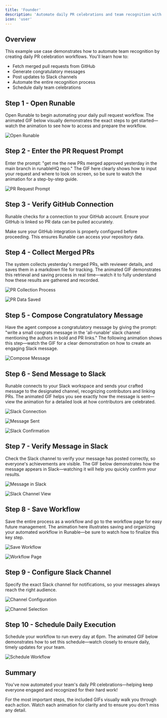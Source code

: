 ```yaml
---
title: 'Founder'
description: 'Automate daily PR celebrations and team recognition with Runable'
icon: 'user'
---
```


## Overview

This example use case demonstrates how to automate team recognition by creating daily PR celebration workflows. You'll learn how to:

- Fetch merged pull requests from GitHub
- Generate congratulatory messages
- Post updates to Slack channels
- Automate the entire recognition process
- Schedule daily team celebrations

## Step 1 - Open Runable

Open Runable to begin automating your daily pull request workflow. The animated GIF below visually demonstrates the exact steps to get started—watch the animation to see how to access and prepare the workflow.

![Open Runable](https://usercontent.in.prod.clueso.io/138e6e12-51a4-4458-9914-1bc6359a8384/c3cb82fd-0365-4800-9910-5cac56195fbc/5639abb2-df44-4f97-9ce0-8126ccdc3dec/images/86015ff1-db2a-4c11-8a53-f161db2e2caa.gif)

## Step 2 - Enter the PR Request Prompt

Enter the prompt: "get me the new PRs merged approved yesterday in the main branch in runableHQ repo." The GIF here clearly shows how to input your request and where to look on screen, so be sure to watch the animation for a step-by-step guide.

![PR Request Prompt](https://usercontent.in.prod.clueso.io/138e6e12-51a4-4458-9914-1bc6359a8384/c3cb82fd-0365-4800-9910-5cac56195fbc/5639abb2-df44-4f97-9ce0-8126ccdc3dec/images/36e3d3fe-f104-4c0a-99bb-a5555d9abfe0.gif)

## Step 3 - Verify GitHub Connection

Runable checks for a connection to your GitHub account. Ensure your GitHub is linked so PR data can be pulled accurately.

<Tip>

Make sure your GitHub integration is properly configured before proceeding. This ensures Runable can access your repository data.

</Tip>

## Step 4 - Collect Merged PRs

The system collects yesterday's merged PRs, with reviewer details, and saves them in a markdown file for tracking. The animated GIF demonstrates this retrieval and saving process in real time—watch it to fully understand how these results are gathered and recorded.

![PR Collection Process](https://usercontent.in.prod.clueso.io/138e6e12-51a4-4458-9914-1bc6359a8384/c3cb82fd-0365-4800-9910-5cac56195fbc/5639abb2-df44-4f97-9ce0-8126ccdc3dec/images/5f1ea2a8-3118-491b-9378-f68bda50bb46.gif)

![PR Data Saved](https://usercontent.in.prod.clueso.io/138e6e12-51a4-4458-9914-1bc6359a8384/c3cb82fd-0365-4800-9910-5cac56195fbc/5639abb2-df44-4f97-9ce0-8126ccdc3dec/images/5b18051c-aebd-4f08-b11c-c3e9fbe7333e.png)

## Step 5 - Compose Congratulatory Message

Have the agent compose a congratulatory message by giving the prompt: "write a small congrats message in the 'all-runable' slack channel mentioning the authors in bold and PR links." The following animation shows this step—watch the GIF for a clear demonstration on how to create an engaging Slack message.

![Compose Message](https://usercontent.in.prod.clueso.io/138e6e12-51a4-4458-9914-1bc6359a8384/c3cb82fd-0365-4800-9910-5cac56195fbc/5639abb2-df44-4f97-9ce0-8126ccdc3dec/images/2ed71ed5-03d8-43e4-a928-188bfc735193.gif)

## Step 6 - Send Message to Slack

Runable connects to your Slack workspace and sends your crafted message to the designated channel, recognizing contributors and linking PRs. The animated GIF helps you see exactly how the message is sent—view the animation for a detailed look at how contributors are celebrated.

![Slack Connection](https://usercontent.in.prod.clueso.io/138e6e12-51a4-4458-9914-1bc6359a8384/c3cb82fd-0365-4800-9910-5cac56195fbc/5639abb2-df44-4f97-9ce0-8126ccdc3dec/images/f19426b9-dc32-4e16-8538-dcd3fa083d0d.gif)

![Message Sent](https://usercontent.in.prod.clueso.io/138e6e12-51a4-4458-9914-1bc6359a8384/c3cb82fd-0365-4800-9910-5cac56195fbc/5639abb2-df44-4f97-9ce0-8126ccdc3dec/images/dac2b856-a16d-4506-b2b6-39022c92ffc8.png)

![Slack Confirmation](https://usercontent.in.prod.clueso.io/138e6e12-51a4-4458-9914-1bc6359a8384/c3cb82fd-0365-4800-9910-5cac56195fbc/5639abb2-df44-4f97-9ce0-8126ccdc3dec/images/78b8bb28-83d2-4231-b18b-2f15cd83f32b.png)

## Step 7 - Verify Message in Slack

Check the Slack channel to verify your message has posted correctly, so everyone's achievements are visible. The GIF below demonstrates how the message appears in Slack—watching it will help you quickly confirm your results.

![Message in Slack](https://usercontent.in.prod.clueso.io/138e6e12-51a4-4458-9914-1bc6359a8384/c3cb82fd-0365-4800-9910-5cac56195fbc/5639abb2-df44-4f97-9ce0-8126ccdc3dec/images/12d27caa-dacc-48e7-8d7b-256960a7dcbf.gif)

![Slack Channel View](https://usercontent.in.prod.clueso.io/138e6e12-51a4-4458-9914-1bc6359a8384/c3cb82fd-0365-4800-9910-5cac56195fbc/5639abb2-df44-4f97-9ce0-8126ccdc3dec/images/f358a5c0-6a51-4d60-be61-afe354f6d218.png)

## Step 8 - Save Workflow

Save the entire process as a workflow and go to the workflow page for easy future management. The animation here illustrates saving and organizing your automated workflow in Runable—be sure to watch how to finalize this key step.

![Save Workflow](https://usercontent.in.prod.clueso.io/138e6e12-51a4-4458-9914-1bc6359a8384/c3cb82fd-0365-4800-9910-5cac56195fbc/5639abb2-df44-4f97-9ce0-8126ccdc3dec/images/49265fd0-3894-41bb-8c9f-027182949bc9.gif)

![Workflow Page](https://usercontent.in.prod.clueso.io/138e6e12-51a4-4458-9914-1bc6359a8384/c3cb82fd-0365-4800-9910-5cac56195fbc/5639abb2-df44-4f97-9ce0-8126ccdc3dec/images/782a7b95-9990-4d2e-ba9e-7b1162a66bf8.png)

## Step 9 - Configure Slack Channel

Specify the exact Slack channel for notifications, so your messages always reach the right audience.

![Channel Configuration](https://usercontent.in.prod.clueso.io/138e6e12-51a4-4458-9914-1bc6359a8384/c3cb82fd-0365-4800-9910-5cac56195fbc/5639abb2-df44-4f97-9ce0-8126ccdc3dec/images/cd3d2910-da21-4d78-9ca1-2d9f356c5d60.png)

![Channel Selection](https://usercontent.in.prod.clueso.io/138e6e12-51a4-4458-9914-1bc6359a8384/c3cb82fd-0365-4800-9910-5cac56195fbc/5639abb2-df44-4f97-9ce0-8126ccdc3dec/images/fee81f36-ce5a-42af-9ffd-a67e62e488e3.png)

## Step 10 - Schedule Daily Execution

Schedule your workflow to run every day at 6pm. The animated GIF below demonstrates how to set this schedule—watch closely to ensure daily, timely updates for your team.

![Schedule Workflow](https://usercontent.in.prod.clueso.io/138e6e12-51a4-4458-9914-1bc6359a8384/c3cb82fd-0365-4800-9910-5cac56195fbc/5639abb2-df44-4f97-9ce0-8126ccdc3dec/images/810d2807-9a77-48bf-acac-958def6736ee.gif)

## Summary

You've now automated your team's daily PR celebrations—helping keep everyone engaged and recognized for their hard work!

<Tip>

For the most important steps, the included GIFs visually walk you through each action. Watch each animation for clarity and to ensure you don't miss any detail.

</Tip>